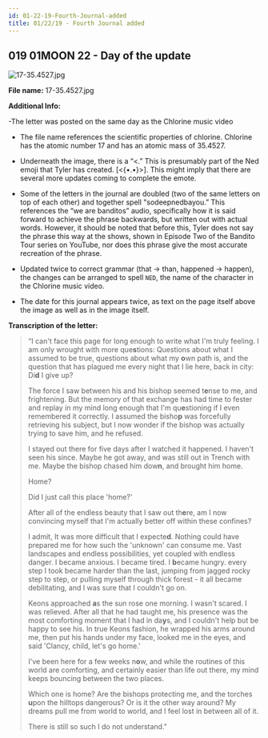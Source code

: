 ```yaml
---
id: 01-22-19-Fourth-Journal-added
title: 01/22/19 - Fourth Journal added
---
```


## 019 01MOON 22 - Day of the update

![17-35.4527.jpg](./assets/17-35.4527.jpg)

**File name:**  17-35.4527.jpg

**Additional Info:**

-The letter was posted on the same day as the Chlorine music video

- The file name references the scientific properties of chlorine. Chlorine has the atomic number 17 and has an atomic mass of 35.4527.

- Underneath the image, there is a “<.” This is presumably part of the Ned emoji that Tyler has created. [<{•.•}>]. This might imply that there are several more updates coming to complete the emote.

- Some of the letters in the journal are doubled (two of the same letters on top of each other)  and together spell "sodeepnedbayou.” This references the “we are banditos” audio, specifically how it is said forward to achieve the phrase backwards, but written out with actual words. However, it should be noted that before this, Tyler does not say the phrase this way at the shows, shown in Episode Two of the Bandito Tour series on YouTube, nor does this phrase give the most accurate recreation of the phrase.

- Updated twice to correct grammar (that -> than, happened -> happen), the changes can be arranged to spell `NED`, the name of the character in the Chlorine music video.

- The date for this journal appears twice, as text on the page itself above the image as well as in the image itself.

**Transcription of the letter:**
> “I can't face this page for long enough to write what I'm truly feeling. I am only wrought with more que<b>s</b>tions: Questions about what I assumed to be true, questions about what my <b>o</b>wn path is, and the question that has plagued me every night that I lie here, back in city: Di<b>d</b> I give up?
>
> The force I saw between his and his bishop seemed t<b>e</b>nse to me, and frightening. But the memory of that exchange has had time to fester and replay in my mind long enough that I'm qu<b>e</b>stioning if I even remembered it correctly. I assumed the bisho<b>p</b> was forcefully retrieving his subject, but I now wonder if the bishop was actually trying to save him, and he refused.
>
> I stayed out there for five days after I watched it happened. I haven't seen his since. Maybe he got away, and was still out in Trench with me. Maybe the bishop chased him dow<b>n</b>, and brought him home.
>
> Home?
>
> Did I just call this place 'home?' 
>
> After all of the endless beauty that I saw out th<b>e</b>re, am I now convincing myself that I'm actually better off within these confines?
>
> I admit, It was more difficult that I expecte<b>d</b>. Nothing could have prepared me for how such the 'unknown' can consume me. Vast landscapes and endless possibilities, yet coupled with endless danger. I became anxious. I became tired. I <b>b</b>ecame hungry. every step I took became harder than the last, jumping from jagged rocky step to step, or pulling myself through thick forest - it all became debilitating, and I was sure that I couldn't go on.
>
> Keons approached <b>a</b>s the sun rose one morning. I wasn't scared. I was relieved. After all that he had taught me, his presence was the most comforting moment that I had in da<b>y</b>s, and I couldn't help but be happy to see his. In true Keons fashion, he wrapped his arms around me, then put his hands under my face, looked me in the eyes, and said 'Clancy, child, let's go home.'
>
> I've been here for a few weeks n<b>o</b>w, and while the routines of this world are comforting, and certainly easier than life out there, my mind keeps bouncing between the two places.
>
> Which one is home? Are the bishops protecting me, and the torches <b>u</b>pon the hilltops dangerous? Or is it the other way around? My dreams pull me from world to world, and I feel lost in between all of it.
>
> There is still so such I do not understand."

